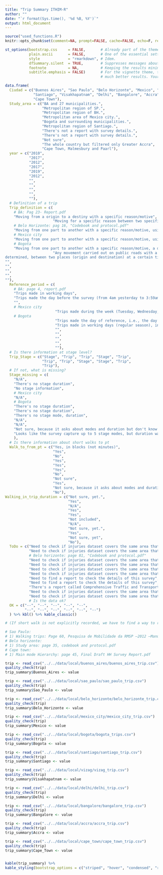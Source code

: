 ```yaml
---
title: "Trip Summary ITHIM-R"
author: ""
date: "`r format(Sys.time(), '%d %B, %Y')`"
output: html_document
---
```



```r
source("used_functions.R")
knitr::opts_chunk$set(comment=NA, prompt=FALSE, cache=FALSE, echo=F, results='asis')
```

```r

st_options(bootstrap.css     = FALSE,       # Already part of the theme so no need for it
           plain.ascii       = FALSE,       # One of the essential settings
           style             = "rmarkdown", # Idem.
           dfSummary.silent  = TRUE,        # Suppresses messages about temporary files
           footnote          = NA,          # Keeping the results minimalistic
           subtitle.emphasis = FALSE)       # For the vignette theme, this gives
                                            # much better results. Your mileage may vary

```
```r
data.frame(
  Ciudad = c("Buenos Aires", "Sao Paulo", "Belo Horizonte", "Mexico", "Bogota",
             "Santiago", "Visakhapatnam", "Delhi", "Bangalore", "Accra",
             "Cape Town"),
  Study_area = c("BA and 27 municipalities.",
                 "Metropolitan region of SP.",
                 "Metropolitan region of BH.",
                 "Metropolitan area of Mexico city.",
                 "Bogota and surrounding municipalities.",
                 "Metropolitan region of Santiago.",
                 "There's not a report with survey details.",
                 "There's not a report with survey details.",
                 "Not sure",
                 "The whole country but filtered only Greater Accra",
                 "Cape Town, Malmesbury and Paarl"),
  year = c("2010",
           "2017",
           "2012",
           "2017",
           "2019",
           "2012",
           "",
           "",
           "",
           "",
           ""),
  # Definition of a trip
  Trip_definition = c(
    # BA: Pag 23- Report.pdf
    "Moving from a origin to a destiny with a specific reason/motive",
                      "Moving for a specific reason between two specific points (origin and destination), using one or more modes of transport. Walking trips where the reason for the trip is work or school, regardless of the distance travelled; or the distance covered is more than 500 mts for other reasons.",
    # Belo Horizonte: pag 16, "Codebook and protocol.pdf"
    "Moving from one part to another with a specific reason/motive, using one or more modes of transport",
    # Mexico city
    "Moving from one part to another with a specific reason/motive, using one or multiples modes of transport",
    # Bogota
    "Moving from one part to another with a specific reason/motive, a definite hour of start and end, a mode of transport, and a duration greater than 3 minutes. Or moving from one part to another with reason/motive work or study of any duration",
                      "Any movement carried out on public roads with a purpose
determined, between two places (origin and destination) at a certain time of day; It can be carried out in several modes of transport and consist of one or more stages",
"",
"",
"",
"",
""),
  Reference_period = c(
    # BA: page 4, report.pdf
    "Trips made in working days",
    "Trips made the day before the survey (from 4am yesterday to 3:59am today).",
    "",
    # Mexico city
                       "Trips made during the week (Tuesday, Wednesday, Thursday) and in Saturdays (weekends)",
    # Bogota
                       "Trips made the day of reference, i.e., the day before the survey (from 4am yesterday to 4am today). Surveys made from Monday to Sunday (according to the dataset).",
                       "Trips made in working days (regular season), in weekends (regular season) and in working days(summer season)",
                       "",
                       "",
                       "",
                       "",
                       ""),
  # Is there information at stage level?
  Trip_Stage = c("Stage", "Trip", "Trip", "Stage", "Trip", 
                 "Trip", "Trip", "Stage", "Stage", "Trip",
                 "Trip"),
  # If not, what is missing?
  Stage_missing = c(
    "N/A", 
    "There's no stage duration", 
    "No stage information", 
    # Mexico city
    "N/A", 
    # Bogota
    "There's no stage duration",
    "There's no stage duration",
    "There's no stage mode, duration",
    "N/A",
    "N/A",
    "Not sure, because it asks about modes and duration but don't know if people answered with this level of detail.",
    "Looks like the survey capture up to 5 stage modes, but duration was not asked."
    ),
  # Is there information about short walks to pt
  Walk_to_from_pt = c("Yes, in blocks (not minutes)",
                      "Yes",
                      "No",
                      "Yes",
                      "Yes",
                      "Yes",
                      "No",
                      "Not sure",
                      "Yes",
                      "Not sure, because it asks about modes and duration but don't know if people answered with this level of detail.",
                      "No"),
Walking_in_trip_duration = c("Not sure, yet.",
                             "Yes",
                             "N/A",
                             "Yes",
                             "Yes",
                             "Not included",
                             "N/A",
                             "Not sure, yet.",
                             "Yes",
                             "Not sure, yet",
                             "No"),
  ToDo = c("Need to check if injuries dataset covers the same area that travel survey does. \n There's information about walking stages (blocks not minutes) but is not used",
           "Need to check if injuries dataset covers the same area that travel survey does. \n Travel survey from 2012, there is one from 2017.",
           # Belo horizonte: page 81, "Codebook and protocol.pdf"
           "Need to check if injuries dataset covers the same area that travel survey does. \n According to the documentation, it looks like there's information at stage level (including stage duration).",
           "Need to check if injuries dataset covers the same area that travel survey does. Trip mode is defined in terms of speed and duration, while in other surveys there's a hierarchy (check this). There's information on weekdays and weekends, decide what to do with this.",
           "Need to check if injuries dataset covers the same area that travel survey does (The one that I got it's from only Bogota). Need to update travel survey.",
           "Need to check if injuries dataset covers the same area that travel survey does. There's information about trips on working days in regular season and and working days in summer season, decide what to do with this.",
           "Need to find a report to check the details of this survey",
           "Need to find a report to check the details of this survey",
           "There's a report called Comprehensive Traffic and Transportation Study for Bangalore Metropolitan region but I'm not sure if it corresponds to the data. Trip mode is defined in terms of speed and duration, while in other surveys there's a hierarchy (check this)",
           "Need to check if injuries dataset covers the same area that time use survey does. Need to check if stages were captured.",
           "Need to check if injuries dataset covers the same area that time use survey does."),
           # Is the data ok?
  OK = c("--", "--", "--", "--", "--", 
         "--", "--", "--", "--", "--", "--")
  ) %>% kbl() %>% kable_classic()

# (If short walk is not explicitly recorded, we have to find a way to remove; if they are missing, what should we do?)

# Sao Paulo:
# 1) Walking trips: Page 60, Pesquisa de Mobilidade da RMSP –2012 –Manual da Pesquisa Domiciliar
# Belo horizonte:
# 1) Study area: page 35, codebook and protocol.pdf
# Cape town:
# 1) Main mode Hierarchy: page 45, Final Draft HH Survey Report.pdf
```

```r
trip <- read_csv("../../data/local/buenos_aires/buenos_aires_trip.csv")
quality_check(trip)
trip_summary$Buenos_Aires <- value

trip <- read_csv("../../data/local/sao_paulo/sao_paulo_trip.csv")
quality_check(trip)
trip_summary$Sao_Paulo <- value

trip <- read_csv("../../data/local/belo_horizonte/belo_horizonte_trip.csv")
quality_check(trip)
trip_summary$Belo_Horizonte <- value

trip <- read_csv("../../data/local/mexico_city/mexico_city_trip.csv")
quality_check(trip)
trip_summary$Mexico <- value

trip <- read_csv("../../data/local/bogota/bogota_trips.csv")
quality_check(trip)
trip_summary$Bogota <- value

trip <- read_csv("../../data/local/santiago/santiago_trip.csv")
quality_check(trip)
trip_summary$Santiago <- value

trip <- read_csv("../../data/local/vizag/vizag_trip.csv")
quality_check(trip)
trip_summary$Visakhapatnam <- value

trip <- read_csv("../../data/local/delhi/delhi_trip.csv")
quality_check(trip)
trip_summary$Delhi <- value

trip <- read_csv("../../data/local/bangalore/bangalore_trip.csv")
quality_check(trip)
trip_summary$Bangalore <- value

trip <- read_csv("../../data/local/accra/accra_trip.csv")
quality_check(trip)
trip_summary$Accra <- value

trip <- read_csv("../../data/local/cape_town/cape_town_trip.csv")
quality_check(trip)
trip_summary$Cape_Town <- value



```


```r
kable(trip_summary) %>%
kable_styling(bootstrap_options = c("striped", "hover", "condensed", "responsive"), font_size = 14, fixed_thead = T)
    
```
